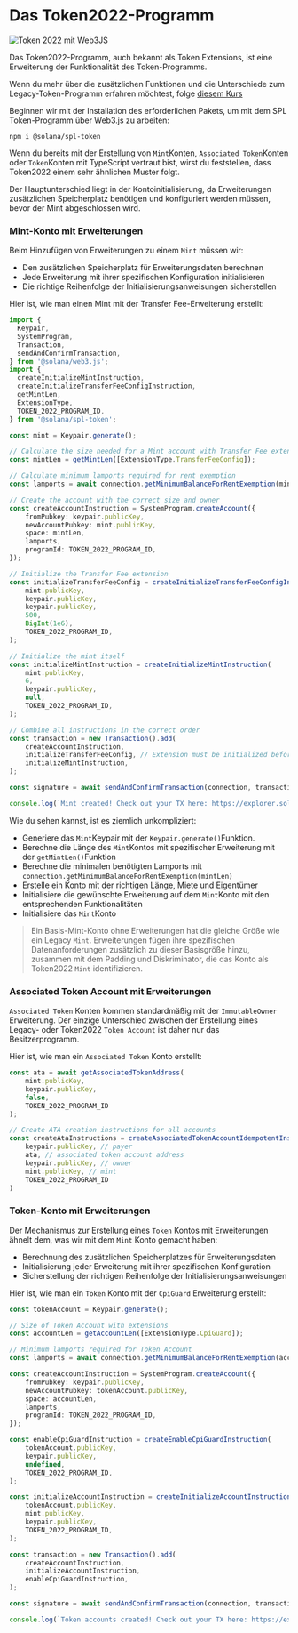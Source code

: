 
# Das Token2022-Programm

![Token 2022 mit Web3JS](/graphics/course-banners/token-2022-with-web3js.png)

Das Token2022-Programm, auch bekannt als Token Extensions, ist eine Erweiterung der Funktionalität des Token-Programms.

Wenn du mehr über die zusätzlichen Funktionen und die Unterschiede zum Legacy-Token-Programm erfahren möchtest, folge [diesem Kurs](/de/courses/token-2022-program)

Beginnen wir mit der Installation des erforderlichen Pakets, um mit dem SPL Token-Programm über Web3.js zu arbeiten:

```
npm i @solana/spl-token
```

<ArticleSection name="Mint- und Token-Konten" id="mint-and-token-accounts" level="h2" />

Wenn du bereits mit der Erstellung von `Mint`Konten, `Associated Token`Konten oder `Token`Konten mit TypeScript vertraut bist, wirst du feststellen, dass Token2022 einem sehr ähnlichen Muster folgt.

Der Hauptunterschied liegt in der Kontoinitialisierung, da Erweiterungen zusätzlichen Speicherplatz benötigen und konfiguriert werden müssen, bevor der Mint abgeschlossen wird.

### Mint-Konto mit Erweiterungen

Beim Hinzufügen von Erweiterungen zu einem `Mint` müssen wir:
- Den zusätzlichen Speicherplatz für Erweiterungsdaten berechnen
- Jede Erweiterung mit ihrer spezifischen Konfiguration initialisieren
- Die richtige Reihenfolge der Initialisierungsanweisungen sicherstellen

Hier ist, wie man einen Mint mit der Transfer Fee-Erweiterung erstellt:

```ts
import {
  Keypair,
  SystemProgram,
  Transaction,
  sendAndConfirmTransaction,
} from '@solana/web3.js';
import {
  createInitializeMintInstruction,
  createInitializeTransferFeeConfigInstruction,
  getMintLen,
  ExtensionType,
  TOKEN_2022_PROGRAM_ID,
} from '@solana/spl-token';

const mint = Keypair.generate();

// Calculate the size needed for a Mint account with Transfer Fee extension
const mintLen = getMintLen([ExtensionType.TransferFeeConfig]);

// Calculate minimum lamports required for rent exemption
const lamports = await connection.getMinimumBalanceForRentExemption(mintLen);

// Create the account with the correct size and owner
const createAccountInstruction = SystemProgram.createAccount({
    fromPubkey: keypair.publicKey,
    newAccountPubkey: mint.publicKey,
    space: mintLen,
    lamports,
    programId: TOKEN_2022_PROGRAM_ID,
});

// Initialize the Transfer Fee extension
const initializeTransferFeeConfig = createInitializeTransferFeeConfigInstruction(
    mint.publicKey,
    keypair.publicKey,
    keypair.publicKey,
    500,
    BigInt(1e6),
    TOKEN_2022_PROGRAM_ID,
);

// Initialize the mint itself
const initializeMintInstruction = createInitializeMintInstruction(
    mint.publicKey,
    6,
    keypair.publicKey,
    null,
    TOKEN_2022_PROGRAM_ID,
);

// Combine all instructions in the correct order
const transaction = new Transaction().add(
    createAccountInstruction,
    initializeTransferFeeConfig, // Extension must be initialized before mint
    initializeMintInstruction,
);

const signature = await sendAndConfirmTransaction(connection, transaction, [keypair, mint]);

console.log(`Mint created! Check out your TX here: https://explorer.solana.com/tx/${signature}?cluster=devnet`);
```

Wie du sehen kannst, ist es ziemlich unkompliziert:
- Generiere das `Mint`Keypair mit der `Keypair.generate()`Funktion.
- Berechne die Länge des `Mint`Kontos mit spezifischer Erweiterung mit der `getMintLen()`Funktion
- Berechne die minimalen benötigten Lamports mit `connection.getMinimumBalanceForRentExemption(mintLen)`
- Erstelle ein Konto mit der richtigen Länge, Miete und Eigentümer
- Initialisiere die gewünschte Erweiterung auf dem `Mint`Konto mit den entsprechenden Funktionalitäten
- Initialisiere das `Mint`Konto

> Ein Basis-Mint-Konto ohne Erweiterungen hat die gleiche Größe wie ein Legacy `Mint`. Erweiterungen fügen ihre spezifischen Datenanforderungen zusätzlich zu dieser Basisgröße hinzu, zusammen mit dem Padding und Diskriminator, die das Konto als Token2022 `Mint` identifizieren.

### Associated Token Account mit Erweiterungen

`Associated Token` Konten kommen standardmäßig mit der `ImmutableOwner` Erweiterung. Der einzige Unterschied zwischen der Erstellung eines Legacy- oder Token2022 `Token Account` ist daher nur das Besitzerprogramm.

Hier ist, wie man ein `Associated Token` Konto erstellt:

```ts
const ata = await getAssociatedTokenAddress(
    mint.publicKey,
    keypair.publicKey,
    false,
    TOKEN_2022_PROGRAM_ID
);

// Create ATA creation instructions for all accounts
const createAtaInstructions = createAssociatedTokenAccountIdempotentInstruction(
    keypair.publicKey, // payer
    ata, // associated token account address
    keypair.publicKey, // owner
    mint.publicKey, // mint
    TOKEN_2022_PROGRAM_ID
)
```

### Token-Konto mit Erweiterungen

Der Mechanismus zur Erstellung eines `Token` Kontos mit Erweiterungen ähnelt dem, was wir mit dem `Mint` Konto gemacht haben:
- Berechnung des zusätzlichen Speicherplatzes für Erweiterungsdaten
- Initialisierung jeder Erweiterung mit ihrer spezifischen Konfiguration
- Sicherstellung der richtigen Reihenfolge der Initialisierungsanweisungen

Hier ist, wie man ein `Token` Konto mit der `CpiGuard` Erweiterung erstellt:

```ts
const tokenAccount = Keypair.generate();

// Size of Token Account with extensions
const accountLen = getAccountLen([ExtensionType.CpiGuard]);

// Minimum lamports required for Token Account
const lamports = await connection.getMinimumBalanceForRentExemption(accountLen);

const createAccountInstruction = SystemProgram.createAccount({
    fromPubkey: keypair.publicKey,
    newAccountPubkey: tokenAccount.publicKey,
    space: accountLen,
    lamports,
    programId: TOKEN_2022_PROGRAM_ID,
});

const enableCpiGuardInstruction = createEnableCpiGuardInstruction(
    tokenAccount.publicKey,
    keypair.publicKey,
    undefined,
    TOKEN_2022_PROGRAM_ID,
);

const initializeAccountInstruction = createInitializeAccountInstruction(
    tokenAccount.publicKey,
    mint.publicKey,
    keypair.publicKey,
    TOKEN_2022_PROGRAM_ID,
);

const transaction = new Transaction().add(
    createAccountInstruction,
    initializeAccountInstruction,
    enableCpiGuardInstruction,
);

const signature = await sendAndConfirmTransaction(connection, transaction, [keypair, tokenAccount], {commitment: "finalized"});

console.log(`Token accounts created! Check out your TX here: https://explorer.solana.com/tx/${signature}?cluster=devnet`);
```
